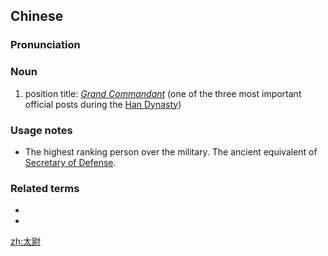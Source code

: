 ==Chinese==
{{zh-forms}}

===Pronunciation===
{{zh-pron
|m=tàiwèi
|cat=n
}}

===Noun===
{{zh-noun}}

# {{lb|zh|archaic}} position title: ''[[w:Three Excellencies|Grand Commandant]]'' (one of the three most important official posts during the [[w:Han Dynasty|Han Dynasty]])

===Usage notes===
* The highest ranking person over the military. The ancient equivalent of [[w:United States Secretary of Defense|Secretary of Defense]].

===Related terms===
* {{zh-l|三公}}
* {{zh-l|大司馬}}

{{zh-cat|Job titles in Romance of the Three Kingdoms}}

[[zh:太尉]]